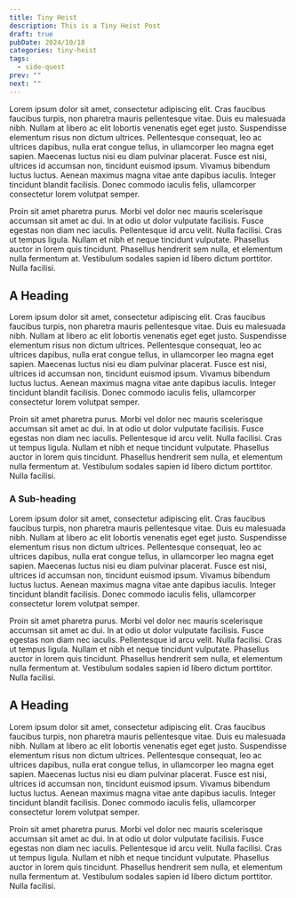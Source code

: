 ```yaml
---
title: Tiny Heist
description: This is a Tiny Heist Post
draft: true
pubDate: 2024/10/18
categories: tiny-heist
tags:
  - side-quest
prev: ""
next: ""
---
```


Lorem ipsum dolor sit amet, consectetur adipiscing elit. Cras faucibus faucibus turpis, non pharetra mauris pellentesque vitae. Duis eu malesuada nibh. Nullam at libero ac elit lobortis venenatis eget eget justo. Suspendisse elementum risus non dictum ultrices. Pellentesque consequat, leo ac ultrices dapibus, nulla erat congue tellus, in ullamcorper leo magna eget sapien. Maecenas luctus nisi eu diam pulvinar placerat. Fusce est nisi, ultrices id accumsan non, tincidunt euismod ipsum. Vivamus bibendum luctus luctus. Aenean maximus magna vitae ante dapibus iaculis. Integer tincidunt blandit facilisis. Donec commodo iaculis felis, ullamcorper consectetur lorem volutpat semper.

Proin sit amet pharetra purus. Morbi vel dolor nec mauris scelerisque accumsan sit amet ac dui. In at odio ut dolor vulputate facilisis. Fusce egestas non diam nec iaculis. Pellentesque id arcu velit. Nulla facilisi. Cras ut tempus ligula. Nullam et nibh et neque tincidunt vulputate. Phasellus auctor in lorem quis tincidunt. Phasellus hendrerit sem nulla, et elementum nulla fermentum at. Vestibulum sodales sapien id libero dictum porttitor. Nulla facilisi.

<h2>A Heading</h2>

Lorem ipsum dolor sit amet, consectetur adipiscing elit. Cras faucibus faucibus turpis, non pharetra mauris pellentesque vitae. Duis eu malesuada nibh. Nullam at libero ac elit lobortis venenatis eget eget justo. Suspendisse elementum risus non dictum ultrices. Pellentesque consequat, leo ac ultrices dapibus, nulla erat congue tellus, in ullamcorper leo magna eget sapien. Maecenas luctus nisi eu diam pulvinar placerat. Fusce est nisi, ultrices id accumsan non, tincidunt euismod ipsum. Vivamus bibendum luctus luctus. Aenean maximus magna vitae ante dapibus iaculis. Integer tincidunt blandit facilisis. Donec commodo iaculis felis, ullamcorper consectetur lorem volutpat semper.

Proin sit amet pharetra purus. Morbi vel dolor nec mauris scelerisque accumsan sit amet ac dui. In at odio ut dolor vulputate facilisis. Fusce egestas non diam nec iaculis. Pellentesque id arcu velit. Nulla facilisi. Cras ut tempus ligula. Nullam et nibh et neque tincidunt vulputate. Phasellus auctor in lorem quis tincidunt. Phasellus hendrerit sem nulla, et elementum nulla fermentum at. Vestibulum sodales sapien id libero dictum porttitor. Nulla facilisi.

<h3>A Sub-heading</h3>
Lorem ipsum dolor sit amet, consectetur adipiscing elit. Cras faucibus faucibus
turpis, non pharetra mauris pellentesque vitae. Duis eu malesuada nibh. Nullam
at libero ac elit lobortis venenatis eget eget justo. Suspendisse elementum
risus non dictum ultrices. Pellentesque consequat, leo ac ultrices dapibus,
nulla erat congue tellus, in ullamcorper leo magna eget sapien. Maecenas luctus
nisi eu diam pulvinar placerat. Fusce est nisi, ultrices id accumsan non,
tincidunt euismod ipsum. Vivamus bibendum luctus luctus. Aenean maximus magna
vitae ante dapibus iaculis. Integer tincidunt blandit facilisis. Donec commodo
iaculis felis, ullamcorper consectetur lorem volutpat semper.

Proin sit amet pharetra purus. Morbi vel dolor nec mauris scelerisque accumsan sit amet ac dui. In at odio ut dolor vulputate facilisis. Fusce egestas non diam nec iaculis. Pellentesque id arcu velit. Nulla facilisi. Cras ut tempus ligula. Nullam et nibh et neque tincidunt vulputate. Phasellus auctor in lorem quis tincidunt. Phasellus hendrerit sem nulla, et elementum nulla fermentum at. Vestibulum sodales sapien id libero dictum porttitor. Nulla facilisi.

<h2>A Heading</h2>
Lorem ipsum dolor sit amet, consectetur adipiscing elit. Cras faucibus faucibus
turpis, non pharetra mauris pellentesque vitae. Duis eu malesuada nibh. Nullam
at libero ac elit lobortis venenatis eget eget justo. Suspendisse elementum
risus non dictum ultrices. Pellentesque consequat, leo ac ultrices dapibus,
nulla erat congue tellus, in ullamcorper leo magna eget sapien. Maecenas luctus
nisi eu diam pulvinar placerat. Fusce est nisi, ultrices id accumsan non,
tincidunt euismod ipsum. Vivamus bibendum luctus luctus. Aenean maximus magna
vitae ante dapibus iaculis. Integer tincidunt blandit facilisis. Donec commodo
iaculis felis, ullamcorper consectetur lorem volutpat semper.

Proin sit amet pharetra purus. Morbi vel dolor nec mauris scelerisque accumsan sit amet ac dui. In at odio ut dolor vulputate facilisis. Fusce egestas non diam nec iaculis. Pellentesque id arcu velit. Nulla facilisi. Cras ut tempus ligula. Nullam et nibh et neque tincidunt vulputate. Phasellus auctor in lorem quis tincidunt. Phasellus hendrerit sem nulla, et elementum nulla fermentum at. Vestibulum sodales sapien id libero dictum porttitor. Nulla facilisi.
